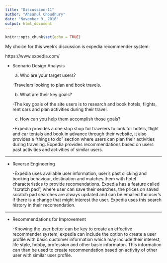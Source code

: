 ---
title: "Discussion-11"
author: "Ahsanul Choudhury"
date: "November 9, 2016"
output: html_document
---

```{r setup, include=FALSE}
knitr::opts_chunk$set(echo = TRUE)
```

My choice for this week's discussion is expedia recommender system:

https://www.expedia.com/
   
-   Scenario Design Analysis  


     a) Who are your target users?
    
     -Travelers looking to plan and book travels. 
    
    
     
     b) What are their key goals?
    
     -The key goals of the site users is to research and book hotels, flights, rent cars and plan activities during their travel.
    
     
     
     c) How can you help them accomplish those goals?
    
     -Expedia provides a one stop shop for travelers to look for hotels, flight and car tentals and book in advance through their website, it also provides a "things to do" section where users can plan their activities during traveling. Expedia provides recommendations based on users past activities and activities of similar users.
    
* * *

-   Reverse Engineering
    
    
    -Expedia uses available user information, user's past clicking and booking behaviour, destination and matches them with hotel characteristics to provide recomendations. Expedia has a feature called "scratch pad", where user can save their searches, the prices on saved scratch pad searches are always updated and can be emailed tho user's if there is a change that might interest the user. Expedia uses this search history in their recomendation.
    
* * *    

-   Recommendations for Improvement

    
    -Knowing the user better can be key to create an effective recommender system, expedia can include the option to create a user profile with basic customer information which may include their interest, life style, hobby, profession and other basic informaton. This information can than be used to create recommendation based on activity of other user with similar user profile.